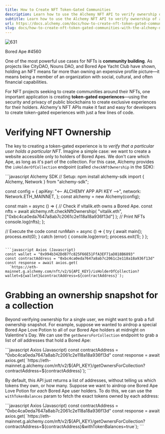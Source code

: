 ```yaml
---
title: How to Create NFT Token-Gated Communities
description: Learn how to use the Alchemy NFT API to verify ownership of an NFT, or grab a complete ownership snapshot for a collection!
subtitle: Learn how to use the Alchemy NFT API to verify ownership of an NFT, or grab a complete ownership snapshot for a collection!
url: https://docs.alchemy.com/docs/how-to-create-nft-token-gated-communities-with-the-alchemy-nft-api
slug: docs/how-to-create-nft-token-gated-communities-with-the-alchemy-nft-api
---
```


![631](df03e5f-bored_ape_4560.png "bored ape 4560.png")

Bored Ape #4560

One of the most powerful use cases for NFTs is **community building**. As projects like CityDAO, Nouns DAO, and Bored Ape Yacht Club have shown, holding an NFT means far more than owning an expensive profile picture—it means being a member of an organization with social, cultural, and often financial capabilities.

For NFT projects seeking to create communities around their NFTs, one important application is creating **token-gated experiences**—using the security and privacy of public blockchains to create exclusive experiences for their holders. Alchemy's NFT APIs make it fast and easy for developers to create token-gated experiences with just a few lines of code.

# Verifying NFT Ownership

The key to creating a token-gated experience is to *verify that a particular user holds a particular NFT*. Imagine a simple case: we want to create a website accessible only to holders of Bored Apes. We don't care which Ape, as long as it's part of the collection. For this case, Alchemy provides the `isHolderOfCollection` endpoint (called `checkNftOwnership` in the SDK):

<CodeGroup>
  ```javascript Alchemy SDK
  // Setup: npm install alchemy-sdk
  import { Alchemy, Network } from "alchemy-sdk";

  const config = {
    apiKey: "<-- ALCHEMY APP API KEY -->",
    network: Network.ETH_MAINNET,
  };
  const alchemy = new Alchemy(config);

  const main = async () => {
    // Check if vitalik.eth owns a Bored Ape.
    const nfts = await alchemy.nft.checkNftOwnership(
      "vitalik.eth",
      ["0xbc4ca0eda7647a8ab7c2061c2e118a18a936f13d"]
    );
    // Print NFTs
    console.log(nfts);
  };

  // Execute the code
  const runMain = async () => {
    try {
      await main();
      process.exit(0);
    } catch (error) {
      console.log(error);
      process.exit(1);
    }
  };
  ```

  ```javascript Axios (Javascript)
  const wallet = "0x994b342Dd87fc825F66E51FfA3EF71aD818B6893"
  const contractAddress = "0xbc4ca0eda7647a8ab7c2061c2e118a18a936f13d"
  const response = await axios.get(
    `https://eth-mainnet.g.alchemy.com/nft/v2/${API_KEY}/isHolderOfCollection?wallet=${wallet}&contractAddress=${contractAddress}`);
  ```
</CodeGroup>

# Grabbing an ownership snapshot for a collection

Beyond verifying ownership for a single user, we might want to grab a full ownership snapshot. For example, suppose we wanted to airdrop a special Bored Ape Love Potion to all of our Bored Ape holders at midnight on Valentine's Day. We can use the `getOwnersForCollection` endpoint to grab a list of *all* addresses that hold a Bored Ape:

<CodeGroup>
  ```javascript Axios (Javascript)
  const contractAddress = "0xbc4ca0eda7647a8ab7c2061c2e118a18a936f13d"
  const response = await axios.get(
    `https://eth-mainnet.g.alchemy.com/nft/v2/${API_KEY}/getOwnersForCollection?contractAddress=${contractAddress}`);
  ```
</CodeGroup>

By default, this API just returns a list of addresses, without telling us which tokens they own, or how many. Suppose we want to airdrop one Bored Ape Love Potion for *each* Bored Ape user holders. To do this, we can use the `withTokenBalances` param to fetch the exact tokens owned by each address:

<CodeGroup>
  ```javascript Axios (Javascript)
  const contractAddress = "0xbc4ca0eda7647a8ab7c2061c2e118a18a936f13d"
  const response = await axios.get(
    `https://eth-mainnet.g.alchemy.com/nft/v2/${API_KEY}/getOwnersForCollection?contractAddress=${contractAddress}&withTokenBalances=true`);
  ```
</CodeGroup>
